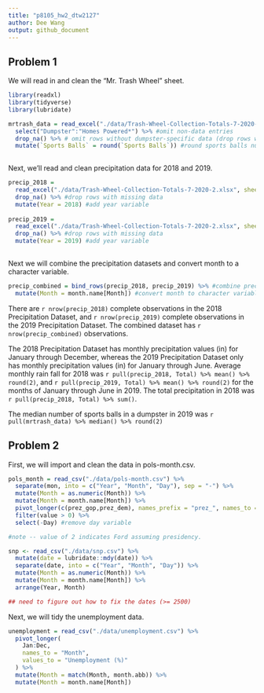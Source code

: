 ```yaml
---
title: "p8105_hw2_dtw2127"
author: Dee Wang 
output: github_document
---
```


## Problem 1 

We will read in and clean the "Mr. Trash Wheel" sheet.

```r
library(readxl)
library(tidyverse)
library(lubridate)

mrtrash_data = read_excel("./data/Trash-Wheel-Collection-Totals-7-2020-2.xlsx", sheet = "Mr. Trash Wheel", skip = 1) %>% #specify sheet to read in and skip row with graphic 
  select("Dumpster":"Homes Powered*") %>% #omit non-data entries
  drop_na() %>% # omit rows without dumpster-specific data (drop rows with missing data)
  mutate(`Sports Balls` = round(`Sports Balls`)) #round sports balls number to nearest integer
  
```

Next, we'll read and clean precipitation data for 2018 and 2019. 

```r
precip_2018 =
  read_excel("./data/Trash-Wheel-Collection-Totals-7-2020-2.xlsx", sheet = "2018 Precipitation", skip = 1) %>% 
  drop_na() %>% #drop rows with missing data 
  mutate(Year = 2018) #add year variable 
 
precip_2019 =
  read_excel("./data/Trash-Wheel-Collection-Totals-7-2020-2.xlsx", sheet = "2019 Precipitation", skip = 1) %>% 
  drop_na() %>% #drop rows with missing data 
  mutate(Year = 2019) #add year variable 
 
```

Next we will combine the precipitation datasets and convert month to a character variable. 

```r

precip_combined = bind_rows(precip_2018, precip_2019) %>% #combine precipitation datasets
  mutate(Month = month.name[Month]) #convert month to character variable  

```

There are `r nrow(precip_2018)` complete observations in the 2018 Precipitation Dataset, and `r nrow(precip_2019)` complete observations in the 2019 Precipitation Dataset. The combined dataset has `r nrow(precip_combined)` observations.

The 2018 Precipitation Dataset has monthly precipitation values (in) for January through December, whereas the 2019 Precipitation Dataset only has monthly precipitation values (in) for January through June. Average monthly rain fall for 2018 was `r pull(precip_2018, Total) %>% mean() %>% round(2)`, and `r pull(precip_2019, Total) %>% mean() %>% round(2)` for the months of January through June in 2019. The total precipitation in 2018 was `r pull(precip_2018, Total) %>% sum()`.

The median number of sports balls in a dumpster in 2019 was `r pull(mrtrash_data) %>% median() %>% round(2)`

## Problem 2 

First, we will import and clean the data in pols-month.csv.

```r

pols_month = read_csv("./data/pols-month.csv") %>% 
  separate(mon, into = c("Year", "Month", "Day"), sep = "-") %>%
  mutate(Month = as.numeric(Month)) %>% 
  mutate(Month = month.name[Month]) %>% 
  pivot_longer(c(prez_gop,prez_dem), names_prefix = "prez_", names_to = "President") %>% 
  filter(value > 0) %>%
  select(-Day) #remove day variable 

#note -- value of 2 indicates Ford assuming presidency.
```

```r

snp <- read_csv("./data/snp.csv") %>% 
  mutate(date = lubridate::mdy(date)) %>% 
  separate(date, into = c("Year", "Month", "Day")) %>% 
  mutate(Month = as.numeric(Month)) %>%
  mutate(Month = month.name[Month]) %>%
  arrange(Year, Month) 

## need to figure out how to fix the dates (>= 2500)

```

Next, we will tidy the unemployment data. 

```r
unemployment = read_csv("./data/unemployment.csv") %>% 
  pivot_longer(
    Jan:Dec,
    names_to = "Month",
    values_to = "Unemployment (%)" 
  ) %>% 
  mutate(Month = match(Month, month.abb)) %>% 
  mutate(Month = month.name[Month])
```

